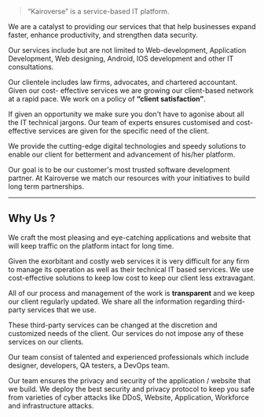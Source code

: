 > “Kairoverse” is a service-based IT platform.

We are a catalyst to providing our services that that help businesses expand faster, enhance productivity, and strengthen data security.

Our services include but are not limited to Web-development, Application Development,
Web designing, Android, IOS development and other IT consultations.

Our clientele includes law firms, advocates, and chartered accountant. Given our cost-
effective services we are growing our client-based network at a rapid pace. We work on a
policy of **“client satisfaction”**.

If given an opportunity we make sure you don't have to agonise about all the IT technical
jargons. Our team of experts ensures customised and cost-effective services are given for the
specific need of the client.

We provide the cutting-edge digital technologies and speedy solutions to enable our client
for betterment and advancement of his/her platform.

Our goal is to be our customer's most trusted software development partner. At Kairoverse
we match our resources with your initiatives to build long term partnerships.

---

## Why Us ?

We craft the most pleasing and eye-catching applications and website that will keep traffic
on the platform intact for long time.

Given the exorbitant and costly web services it is very difficult for any firm to manage its
operation as well as their technical IT based services.
We use cost-effective solutions to keep low cost to keep our client less extravagant.

All of our process and management of the work is **transparent** and we keep our client
regularly updated. We share all the information regarding third-party services that we use.

These third-party services can be changed at the discretion and customized needs of the
client. Our services do not impose any of these services on our clients.

Our team consist of talented and experienced professionals which include designer,
developers, QA testers, a DevOps team.

Our team ensures the privacy and security of the application / website that we build.
We deploy the best security and privacy protocol to keep you safe from varieties of cyber attacks like DDoS, Website, Application, Workforce and
infrastructure attacks.

